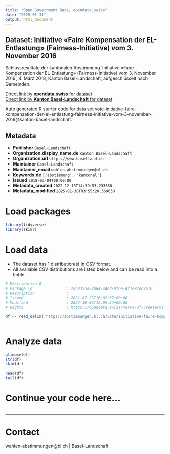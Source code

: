 ```yaml
---
title: "Open Government Data, opendata.swiss"
date: "2025-01-31"
output: html_document
---
```


## Dataset: Initiative «Faire Kompensation der EL-Entlastung» (Fairness-Initiative) vom 3. November 2016

Schlussresultate der kantonalen Abstimmung 'Initiative «Faire Kompensation der EL-Entlastung» (Fairness-Initiative) vom 3. November 2016', 4. März 2018, Kanton Basel-Landschaft, aufgeschlüsselt nach Gemeinden.

[Direct link by **opendata.swiss** for dataset](https://opendata.swiss/de/dataset/initiative-faire-kompensation-der-el-entlastung-fairness-initiative-vom-3-november-2016)<br>
[Direct link by **Kanton Basel-Landschaft** for dataset](https://abstimmungen.bl.ch/vote/initiative-faire-kompensation-der-el-entlastung-fairness-initiative-vom-3-november-2016/data)

Auto generated R starter code for data set vote-initiative-faire-kompensation-der-el-entlastung-fairness-initiative-vom-3-november-2016@kanton-basel-landschaft.

## Metadata

- **Publisher** `Basel-Landschaft`
- **Organization.display_name.de** `Kanton Basel-Landschaft`
- **Organization.url** `https://www.baselland.ch`
- **Maintainer** `Basel-Landschaft`
- **Maintainer_email** `wahlen-abstimmungen@bl.ch`
- **Keywords.de** `['abstimmung', 'kantonal']`
- **Issued** `2018-03-04T00:00:00`
- **Metadata_created** `2022-12-13T14:59:53.233658`
- **Metadata_modified** `2025-01-30T03:55:20.369630`


# Load packages

```r

library(tidyverse)
library(skimr)

```

# Load data

-   The dataset has 1 distribution(s) in CSV format.
-   All available CSV distributions are listed below and can be read into a tibble.

```r

# Distribution 0
# Package_id               : 2d69355a-4b64-44bd-8f6e-4f1e97eb7616
# Description              : 
# Issued                   : 2021-07-23T16:02:37+00:00
# Modified                 : 2022-10-06T12:05:54+00:00
# Rights                   : https://opendata.swiss/terms-of-use#terms_by

df <- read_delim('https://abstimmungen.bl.ch/vote/initiative-faire-kompensation-der-el-entlastung-fairness-initiative-vom-3-november-2016/data-csv')



```

# Analyze data

```r

glimpse(df)
str(df)
skim(df)

head(df)
tail(df)

```

# Continue your code here...

```r

```

------------------------------------------------------------------------

# Contact

wahlen-abstimmungen@bl.ch | Basel-Landschaft
